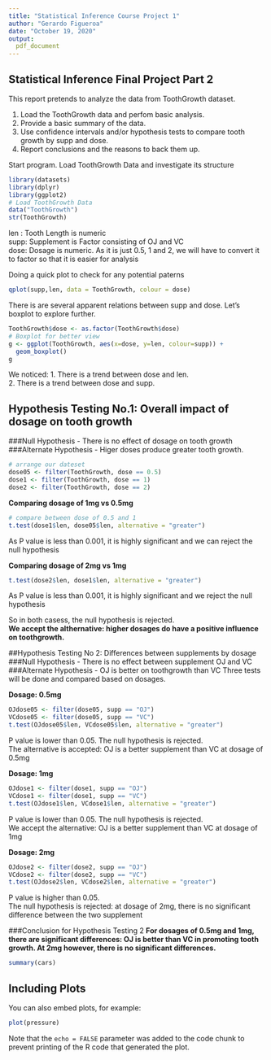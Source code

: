 ```yaml
---
title: "Statistical Inference Course Project 1"
author: "Gerardo Figueroa"
date: "October 19, 2020"
output: 
  pdf_document
---
```

## Statistical Inference Final Project Part 2

This report pretends to analyze the data from ToothGrowth dataset.

1. Load the ToothGrowth data and perfom basic analysis. 
2. Provide a basic summary of the data.
3. Use confidence intervals and/or hypothesis tests to compare tooth growth by supp and dose. 
4. Report conclusions and the reasons to back them up.

Start program.  Load ToothGrowth Data and investigate its structure
```r
library(datasets)
library(dplyr)
library(ggplot2)
# Load ToothGrowth Data
data("ToothGrowth")
str(ToothGrowth)
```

len : Tooth Length is numeric  
supp: Supplement is Factor consisting of OJ and VC  
dose: Dosage is numeric.  As it is just 0.5, 1 and 2, we will have to convert it to factor so that it is easier for analysis  

Doing a quick plot to check for any potential paterns
```r
qplot(supp,len, data = ToothGrowth, colour = dose)
```

There is are several apparent relations between supp and dose.  Let's boxplot to explore further.

```r
ToothGrowth$dose <- as.factor(ToothGrowth$dose)
# Boxplot for better view
g <- ggplot(ToothGrowth, aes(x=dose, y=len, colour=supp)) + 
  geom_boxplot()
g
```

We noticed:
1. There is a trend between dose and len.  
2. There is a trend between dose and supp.

## Hypothesis Testing No.1: Overall impact of dosage on tooth growth
###Null Hypothesis - There is no effect of dosage on tooth growth
###Alternate Hypothesis - Higer doses produce greater tooth growth. 

```r
# arrange our dateset
dose05 <- filter(ToothGrowth, dose == 0.5)
dose1 <- filter(ToothGrowth, dose == 1)
dose2 <- filter(ToothGrowth, dose == 2)
```
**Comparing dosage of 1mg vs 0.5mg**
```r
# compare between dose of 0.5 and 1
t.test(dose1$len, dose05$len, alternative = "greater")
```
As P value is less than 0.001, it is highly significant and we can reject the null hypothesis

**Comparing dosage of 2mg vs 1mg**
```r
t.test(dose2$len, dose1$len, alternative = "greater")
```
As P value is less than 0.001, it is highly significant and we reject the null hypothesis

So in both casess, the null hypothesis is rejected.  
**We accept the althernative: higher dosages do have a positive influence on toothgrowth. **

##Hypothesis Testing No 2: Differences between supplements by dosage
###Null Hypothesis - There is no effect between supplement OJ and VC
###Alternate Hypothesis - OJ is better on toothgrowth than VC
Three tests will be done and compared based on dosages.

**Dosage: 0.5mg**
```r
OJdose05 <- filter(dose05, supp == "OJ")
VCdose05 <- filter(dose05, supp == "VC")
t.test(OJdose05$len, VCdose05$len, alternative = "greater")
```
P value is lower than 0.05. The null hypothesis is rejected.  
The alternative is accepted: OJ is a better supplement than VC at dosage of 0.5mg

**Dosage: 1mg**
```r
OJdose1 <- filter(dose1, supp == "OJ")
VCdose1 <- filter(dose1, supp == "VC")
t.test(OJdose1$len, VCdose1$len, alternative = "greater")
```
P value is lower than 0.05.  The null hypothesis is rejected.  
We accept the alternative: OJ is a better supplement than VC at dosage of 1mg

**Dosage: 2mg**
```r
OJdose2 <- filter(dose2, supp == "OJ")
VCdose2 <- filter(dose2, supp == "VC")
t.test(OJdose2$len, VCdose2$len, alternative = "greater")
```
P value is higher than 0.05.  
The null hypothesis is rejected: at dosage of 2mg, there is no significant difference between the two supplement  

###Conclusion for Hypothesis Testing 2
**For dosages of 0.5mg and 1mg, there are significant differences: OJ is better than VC in promoting tooth growth.  At 2mg however, there is no significant differences.**
```r
summary(cars)
```

## Including Plots

You can also embed plots, for example:

```r
plot(pressure)
```

Note that the `echo = FALSE` parameter was added to the code chunk to prevent printing of the R code that generated the plot.
